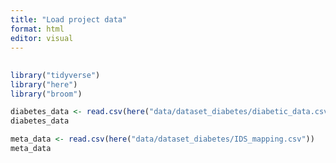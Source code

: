 ```yaml
---
title: "Load project data"
format: html
editor: visual
---
```


## 

```r
library("tidyverse")
library("here")
library("broom")
```

```r
diabetes_data <- read.csv(here("data/dataset_diabetes/diabetic_data.csv"))
diabetes_data
```

```r
meta_data <- read.csv(here("data/dataset_diabetes/IDS_mapping.csv"))
meta_data
```
